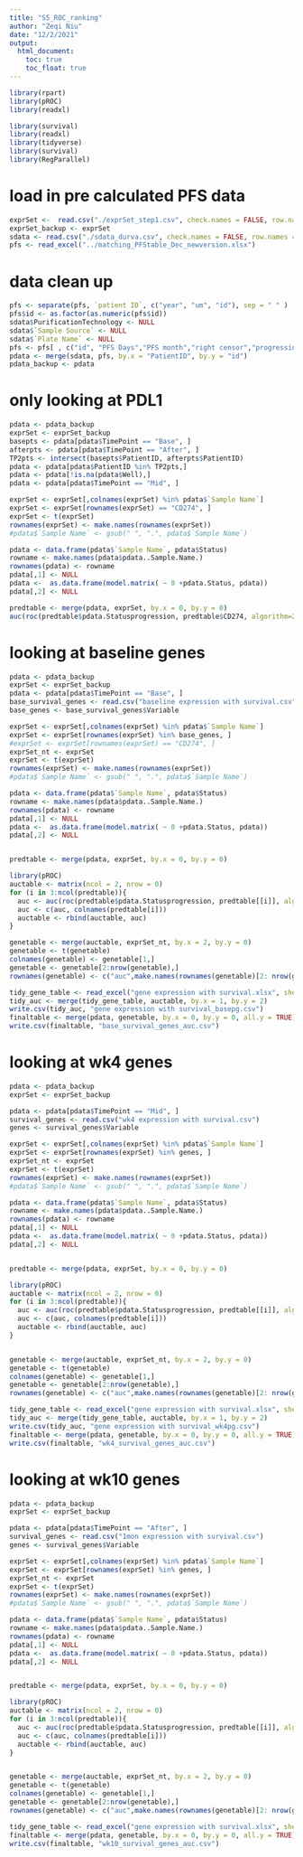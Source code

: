 ```yaml
---
title: "S5_ROC_ranking"
author: "Zeqi Niu"
date: "12/2/2021"
output: 
  html_document:
    toc: true
    toc_float: true
---
```



```r
library(rpart)
library(pROC)
library(readxl)
```
```r
library(survival)
library(readxl)
library(tidyverse)
library(survival)
library(RegParallel)
```
# load in pre calculated PFS data
```r
exprSet <-  read.csv("./exprSet_step1.csv", check.names = FALSE, row.names = 1)
exprSet_backup <- exprSet
sdata <- read.csv("./sdata_durva.csv", check.names = FALSE, row.names = 1)
pfs <- read_excel("../matching_PFStable_Dec_newversion.xlsx")
```
# data clean up
```r
pfs <- separate(pfs, `patient ID`, c("year", "um", "id"), sep = " " )
pfs$id <- as.factor(as.numeric(pfs$id))
sdata$PurificationTechnology <- NULL
sdata$`Sample Source` <- NULL
sdata$`Plate Name` <- NULL
pfs <- pfs[ , c("id", "PFS Days","PFS month","right censor","progression event")]
pdata <- merge(sdata, pfs, by.x = "PatientID", by.y = "id")
pdata_backup <- pdata
```


# only looking at PDL1
```r
pdata <- pdata_backup
exprSet <- exprSet_backup
basepts <- pdata[pdata$TimePoint == "Base", ]
afterpts <- pdata[pdata$TimePoint == "After", ]
TP2pts <- intersect(basepts$PatientID, afterpts$PatientID)
pdata <- pdata[pdata$PatientID %in% TP2pts,]
pdata <- pdata[!is.na(pdata$Well),]
pdata <- pdata[pdata$TimePoint == "Mid", ]

exprSet <- exprSet[,colnames(exprSet) %in% pdata$`Sample Name`]
exprSet <- exprSet[rownames(exprSet) == "CD274", ]
exprSet <- t(exprSet)
rownames(exprSet) <- make.names(rownames(exprSet))
#pdata$`Sample Name` <- gsub(" ", ".", pdata$`Sample Name`)

pdata <- data.frame(pdata$`Sample Name`, pdata$Status)
rowname <- make.names(pdata$pdata..Sample.Name.)
rownames(pdata) <- rowname
pdata[,1] <- NULL
pdata <-  as.data.frame(model.matrix( ~ 0 +pdata.Status, pdata))
pdata[,2] <- NULL

predtable <- merge(pdata, exprSet, by.x = 0, by.y = 0)
auc(roc(predtable$pdata.Statusprogression, predtable$CD274, algorithm=2))

```


# looking at baseline genes
```r
pdata <- pdata_backup
exprSet <- exprSet_backup
pdata <- pdata[pdata$TimePoint == "Base", ]
base_survival_genes <- read.csv("baseline expression with survival.csv")
base_genes <- base_survival_genes$Variable

exprSet <- exprSet[,colnames(exprSet) %in% pdata$`Sample Name`]
exprSet <- exprSet[rownames(exprSet) %in% base_genes, ] 
#exprSet <- exprSet[rownames(exprSet) == "CD274", ]
exprSet_nt <- exprSet
exprSet <- t(exprSet)
rownames(exprSet) <- make.names(rownames(exprSet))
#pdata$`Sample Name` <- gsub(" ", ".", pdata$`Sample Name`)

pdata <- data.frame(pdata$`Sample Name`, pdata$Status)
rowname <- make.names(pdata$pdata..Sample.Name.)
rownames(pdata) <- rowname
pdata[,1] <- NULL
pdata <-  as.data.frame(model.matrix( ~ 0 +pdata.Status, pdata))
pdata[,2] <- NULL


predtable <- merge(pdata, exprSet, by.x = 0, by.y = 0)

```
```r
library(pROC)
auctable <- matrix(ncol = 2, nrow = 0)
for (i in 3:ncol(predtable)){
  auc <- auc(roc(predtable$pdata.Statusprogression, predtable[[i]], algorithm=2))
  auc <- c(auc, colnames(predtable[i]))
  auctable <- rbind(auctable, auc)
}

genetable <- merge(auctable, exprSet_nt, by.x = 2, by.y = 0)
genetable <- t(genetable)
colnames(genetable) <- genetable[1,]
genetable <- genetable[2:nrow(genetable),]
rownames(genetable) <- c("auc",make.names(rownames(genetable)[2: nrow(genetable)]))

tidy_gene_table <- read_excel("gene expression with survival.xlsx", sheet = "baseline")
tidy_auc <- merge(tidy_gene_table, auctable, by.x = 1, by.y = 2)
write.csv(tidy_auc, "gene expression with survival_basepg.csv")
finaltable <- merge(pdata, genetable, by.x = 0, by.y = 0, all.y = TRUE)
write.csv(finaltable, "base_survival_genes_auc.csv")
```
# looking at wk4 genes
```r
pdata <- pdata_backup
exprSet <- exprSet_backup
```

```r
pdata <- pdata[pdata$TimePoint == "Mid", ]
survival_genes <- read.csv("wk4 expression with survival.csv")
genes <- survival_genes$Variable

exprSet <- exprSet[,colnames(exprSet) %in% pdata$`Sample Name`]
exprSet <- exprSet[rownames(exprSet) %in% genes, ] 
exprSet_nt <- exprSet
exprSet <- t(exprSet)
rownames(exprSet) <- make.names(rownames(exprSet))
#pdata$`Sample Name` <- gsub(" ", ".", pdata$`Sample Name`)

pdata <- data.frame(pdata$`Sample Name`, pdata$Status)
rowname <- make.names(pdata$pdata..Sample.Name.)
rownames(pdata) <- rowname
pdata[,1] <- NULL
pdata <-  as.data.frame(model.matrix( ~ 0 +pdata.Status, pdata))
pdata[,2] <- NULL


predtable <- merge(pdata, exprSet, by.x = 0, by.y = 0)

```


```r
library(pROC)
auctable <- matrix(ncol = 2, nrow = 0)
for (i in 3:ncol(predtable)){
  auc <- auc(roc(predtable$pdata.Statusprogression, predtable[[i]], algorithm=2))
  auc <- c(auc, colnames(predtable[i]))
  auctable <- rbind(auctable, auc)
}


genetable <- merge(auctable, exprSet_nt, by.x = 2, by.y = 0)
genetable <- t(genetable)
colnames(genetable) <- genetable[1,]
genetable <- genetable[2:nrow(genetable),]
rownames(genetable) <- c("auc",make.names(rownames(genetable)[2: nrow(genetable)]))

tidy_gene_table <- read_excel("gene expression with survival.xlsx", sheet = "wk4")
tidy_auc <- merge(tidy_gene_table, auctable, by.x = 1, by.y = 2)
write.csv(tidy_auc, "gene expression with survival_wk4pg.csv")
finaltable <- merge(pdata, genetable, by.x = 0, by.y = 0, all.y = TRUE)
write.csv(finaltable, "wk4_survival_genes_auc.csv")
```

# looking at wk10 genes
```r
pdata <- pdata_backup
exprSet <- exprSet_backup
```

```r
pdata <- pdata[pdata$TimePoint == "After", ]
survival_genes <- read.csv("1mon expression with survival.csv")
genes <- survival_genes$Variable

exprSet <- exprSet[,colnames(exprSet) %in% pdata$`Sample Name`]
exprSet <- exprSet[rownames(exprSet) %in% genes, ] 
exprSet_nt <- exprSet
exprSet <- t(exprSet)
rownames(exprSet) <- make.names(rownames(exprSet))
#pdata$`Sample Name` <- gsub(" ", ".", pdata$`Sample Name`)

pdata <- data.frame(pdata$`Sample Name`, pdata$Status)
rowname <- make.names(pdata$pdata..Sample.Name.)
rownames(pdata) <- rowname
pdata[,1] <- NULL
pdata <-  as.data.frame(model.matrix( ~ 0 +pdata.Status, pdata))
pdata[,2] <- NULL


predtable <- merge(pdata, exprSet, by.x = 0, by.y = 0)

```


```r
library(pROC)
auctable <- matrix(ncol = 2, nrow = 0)
for (i in 3:ncol(predtable)){
  auc <- auc(roc(predtable$pdata.Statusprogression, predtable[[i]], algorithm=2))
  auc <- c(auc, colnames(predtable[i]))
  auctable <- rbind(auctable, auc)
}


genetable <- merge(auctable, exprSet_nt, by.x = 2, by.y = 0)
genetable <- t(genetable)
colnames(genetable) <- genetable[1,]
genetable <- genetable[2:nrow(genetable),]
rownames(genetable) <- c("auc",make.names(rownames(genetable)[2: nrow(genetable)]))

tidy_gene_table <- read_excel("gene expression with survival.xlsx", sheet = "1mon")
finaltable <- merge(pdata, genetable, by.x = 0, by.y = 0, all.y = TRUE)
write.csv(finaltable, "wk10_survival_genes_auc.csv")
```